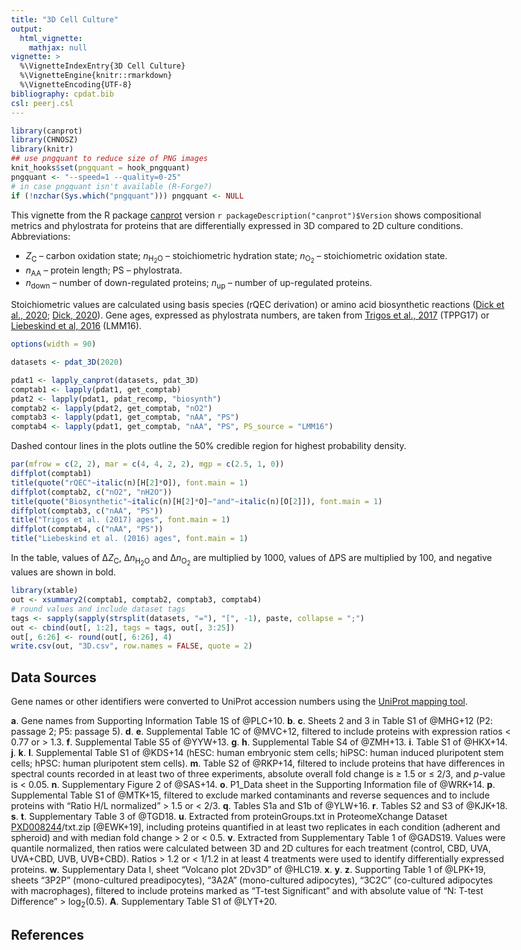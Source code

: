 ```yaml
---
title: "3D Cell Culture"
output:
  html_vignette:
    mathjax: null
vignette: >
  %\VignetteIndexEntry{3D Cell Culture}
  %\VignetteEngine{knitr::rmarkdown}
  %\VignetteEncoding{UTF-8}
bibliography: cpdat.bib
csl: peerj.csl
---
```


```r
library(canprot)
library(CHNOSZ)
library(knitr)
## use pngquant to reduce size of PNG images
knit_hooks$set(pngquant = hook_pngquant)
pngquant <- "--speed=1 --quality=0-25"
# in case pngquant isn't available (R-Forge?)
if (!nzchar(Sys.which("pngquant"))) pngquant <- NULL 
```

This vignette from the R package [canprot](https://github.com/jedick/canprot) version `r packageDescription("canprot")$Version` shows compositional metrics and phylostrata for proteins that are differentially expressed in 3D compared to 2D culture conditions.
Abbreviations:

  * <i>Z</i><sub>C</sub> &ndash; carbon oxidation state; <i>n</i><sub>H<sub>2</sub>O</sub> &ndash; stoichiometric hydration state; <i>n</i><sub>O<sub>2</sub></sub> &ndash; stoichiometric oxidation state.
  * <i>n</i><sub>AA</sub> &ndash; protein length; PS &ndash; phylostrata.
  * <i>n</i><sub>down</sub> &ndash; number of down-regulated proteins; <i>n</i><sub>up</sub> &ndash; number of up-regulated proteins.

Stoichiometric values are calculated using basis species (rQEC derivation) or amino acid biosynthetic reactions ([<span title="Distinct trends in chemical composition of proteins from metagenomes in redox and salinity gradients">Dick et al., 2020</span>](https://doi.org/10.1101/2020.04.01.020008); [<span title="Water as a reactant in the differential expression of proteins in cancer">Dick, 2020</a>](https://doi.org/10.1101/2020.04.09.035022)).
Gene ages, expressed as phylostrata numbers, are taken from [<span title="Altered interactions between unicellular and multicellular genes drive hallmarks of transformation in a diverse range of solid tumors">Trigos et al., 2017</span>](https://doi.org/10.1073/pnas.1617743114) (TPPG17) or [<span title="Towards consensus gene ages ">Liebeskind et al, 2016</span>](https://doi.org/10.1093/gbe/evw113) (LMM16).

```r
options(width = 90)
```

<style type="text/css">
body {
  max-width: 800px;
  margin-left: auto;
  margin-right: auto;
}
</style>

```r
datasets <- pdat_3D(2020)
```

```r
pdat1 <- lapply_canprot(datasets, pdat_3D)
comptab1 <- lapply(pdat1, get_comptab)
pdat2 <- lapply(pdat1, pdat_recomp, "biosynth")
comptab2 <- lapply(pdat2, get_comptab, "nO2")
comptab3 <- lapply(pdat1, get_comptab, "nAA", "PS")
comptab4 <- lapply(pdat1, get_comptab, "nAA", "PS", PS_source = "LMM16")
```

Dashed contour lines in the plots outline the 50% credible region for highest probability density.

```r
par(mfrow = c(2, 2), mar = c(4, 4, 2, 2), mgp = c(2.5, 1, 0))
diffplot(comptab1)
title(quote("rQEC"~italic(n)[H[2]*O]), font.main = 1)
diffplot(comptab2, c("nO2", "nH2O"))
title(quote("Biosynthetic"~italic(n)[H[2]*O]~"and"~italic(n)[O[2]]), font.main = 1)
diffplot(comptab3, c("nAA", "PS"))
title("Trigos et al. (2017) ages", font.main = 1)
diffplot(comptab4, c("nAA", "PS"))
title("Liebeskind et al. (2016) ages", font.main = 1)
```

In the table, values of &Delta;<i>Z</i><sub>C</sub>, &Delta;<i>n</i><sub>H<sub>2</sub>O</sub> and &Delta;<i>n</i><sub>O<sub>2</sub></sub> are multiplied by 1000, values of &Delta;PS are multiplied by 100, and negative values are shown in bold.

```r
library(xtable)
out <- xsummary2(comptab1, comptab2, comptab3, comptab4)
# round values and include dataset tags
tags <- sapply(sapply(strsplit(datasets, "="), "[", -1), paste, collapse = ";")
out <- cbind(out[, 1:2], tags = tags, out[, 3:25])
out[, 6:26] <- round(out[, 6:26], 4)
write.csv(out, "3D.csv", row.names = FALSE, quote = 2)
```

## Data Sources
Gene names or other identifiers were converted to UniProt accession numbers using the <a href="https://www.uniprot.org/mapping/">UniProt mapping tool</a>.

__a__. Gene names from Supporting Information Table 1S of @PLC+10.
__b__. __c__. Sheets 2 and 3 in Table S1 of @MHG+12 (P2: passage 2; P5: passage 5).
__d__. __e__. Supplemental Table 1C of @MVC+12, filtered to include proteins with expression ratios < 0.77 or > 1.3.
__f__. Supplemental Table S5 of @YYW+13.
__g__. __h__. Supplemental Table S4 of @ZMH+13.
__i__. Table S1 of @HKX+14.
__j__. __k__. __l__. Supplemental Table S1 of @KDS+14 (hESC: human embryonic stem cells; hiPSC: human induced pluripotent stem cells; hPSC: human pluripotent stem cells).
__m__. Table S2 of @RKP+14, filtered to include proteins that have differences in spectral counts recorded in at least two of three experiments, absolute overall fold change is ≥ 1.5 or ≤ 2/3, and _p_-value is < 0.05.
__n__. Supplementary Figure 2 of @SAS+14.
__o__. P1&lowbar;Data sheet in the Supporting Information file of @WRK+14.
__p__. Supplemental Table S1 of @MTK+15, filtered to exclude marked contaminants and reverse sequences and to include proteins with "Ratio H/L normalized" > 1.5 or < 2/3.
__q__. Tables S1a and S1b of @YLW+16.
__r__. Tables S2 and S3 of @KJK+18.
__s__. __t__. Supplementary Table 3 of @TGD18. 
__u__. Extracted from proteinGroups.txt in ProteomeXchange Dataset [PXD008244](ftp://ftp.pride.ebi.ac.uk/pride/data/archive/2019/04/PXD008244)/txt.zip [@EWK+19], including proteins quantified in at least two replicates in each condition (adherent and spheroid) and with median fold change > 2 or < 0.5.
__v__. Extracted from Supplementary Table 1 of @GADS19. Values were quantile normalized, then ratios were calculated between 3D and 2D cultures for each treatment (control, CBD, UVA, UVA+CBD, UVB, UVB+CBD). Ratios > 1.2 or < 1/1.2 in at least 4 treatments were used to identify differentially expressed proteins.
__w__. Supplementary Data I, sheet "Volcano plot 2Dv3D" of @HLC19.
__x__. __y__. __z__. Supporting Table 1 of @LPK+19, sheets "3P2P" (mono-cultured preadipocytes), "3A2A" (mono-cultured adipocytes), "3C2C" (co-cultured adipocytes with macrophages), filtered to include proteins marked as "T-test Significant" and with absolute value of "N: T-test Difference" > log~2~(0.5).
__A__. Supplementary Table S1 of @LYT+20.

## References
